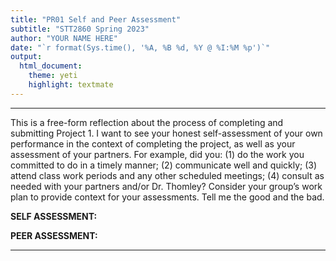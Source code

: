 ```yaml
---
title: "PR01 Self and Peer Assessment"
subtitle: "STT2860 Spring 2023"
author: "YOUR NAME HERE"
date: "`r format(Sys.time(), '%A, %B %d, %Y @ %I:%M %p')`"
output: 
  html_document: 
    theme: yeti
    highlight: textmate
---
```

<hr>

This is a free-form reflection about the process of completing and submitting Project 1. I want to see your honest self-assessment of your own performance in the context of completing the project, as well as your assessment of your partners. For example, did you: (1) do the work you committed to do in a timely manner; (2) communicate well and quickly; (3) attend class work periods and any other scheduled meetings; (4) consult as needed with your partners and/or Dr. Thomley? Consider your group's work plan to provide context for your assessments. Tell me the good and the bad.

**SELF ASSESSMENT:**

<erase this and type your answer here>

**PEER ASSESSMENT:**

<erase this and type your answer here>

<hr>
